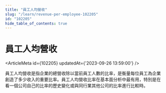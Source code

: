 ```yaml
---
title: "員工人均營收"
slug: "/learn/revenue-per-employee-102205"
id: "102205"
hide_table_of_contents: true
---
```



# 員工人均營收

<ArticleMeta id={102205} updatedAt={'2023-09-26 13:59:00'} />
<div className='border-solid border-b border-t-0 my-4 border-[var(--ifm-color-gray-300)]' />

員工人均營收是指企業的總營收除以當前員工人數的比率，是衡量每位員工為企業創造了多少收入的重要比率。員工人均營收比率在基本面分析中最有用，特別是在看一個公司自己的比率的歷史變化或與同行業其他公司的比率進行比較時。

